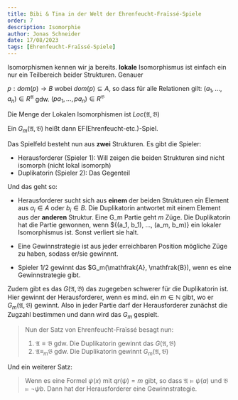 ```yaml
---
title: Bibi & Tina in der Welt der Ehrenfeucht-Fraïssé-Spiele
order: 7
description: Isomorphie
author: Jonas Schneider
date: 17/08/2023
tags: [Ehrenfeucht-Fraïssé-Spiele]
---
```


Isomorphismen kennen wir ja bereits. **lokale** Isomorphismus ist einfach ein nur ein Teilbereich beider Strukturen. Genauer

$p: dom(p) \to B$ wobei $dom(p) \subseteq A$, so dass für alle Relationen gilt: $(a_1, ..., a_n) \in R^\mathfrak{A}$ gdw. $(pa_1, ..., pa_n) \in R^\mathfrak{B}$

Die Menge der Lokalen Isomorphismen ist $Loc(\mathfrak{A}, \mathfrak{B})$

Ein $G_m(\mathfrak{A}, \mathfrak{B})$ heißt dann EF(Ehrenfeucht-etc.)-Spiel.

Das Spielfeld besteht nun aus **zwei** Strukturen. Es gibt die Spieler: 

- Herausforderer (Spieler 1): Will zeigen die beiden Strukturen sind nicht isomorph (nicht lokal isomorph)
- Duplikatorin (Spieler 2): Das Gegenteil

Und das geht so:

- Herausforderer sucht sich aus **einem** der beiden Strukturen ein Element aus $a_i \in A$ oder $b_i \in B$. Die Duplikatorin antwortet mit einem
  Element aus der **anderen** Struktur. Eine G_m Partie geht $m$ Züge. Die Duplikatorin hat die Partie gewonnen, wenn $\{(a_1, b_1), ..., (a_m, b_m)\}
   ein lokaler Isomorphismus ist. Sonst verliert sie halt.

- Eine Gewinnstrategie ist aus jeder erreichbaren Position mögliche Züge zu haben, sodass er/sie gewinnnt.
- Spieler 1/2 gewinnt das $G_m(\mathfrak{A}, \mathfrak{B}), wenn es eine Gewinnstrategie gibt.

Zudem gibt es das $G(\mathfrak{A}, \mathfrak{B})$ das zugegeben schwerer für die Duplikatorin ist. Hier gewinnt der Herausforderer, wenn es mind. ein
$m \in \mathbb{N}$ gibt, wo er $G_m(\mathfrak{A}, \mathfrak{B})$ gewinnt. Also in jeder Partie darf der Herausforderer zunächst die Zugzahl bestimmen
 und dann wird das $G_m$ gespielt.

> Nun der Satz von Ehrenfeucht-Fraïssé besagt nun: <br/>
> 1. $\mathfrak{A} \equiv \mathfrak{B}$ gdw. Die Duplikatorin gewinnt das $G(\mathfrak{A}, \mathfrak{B})$ <br/>
> 2. $\mathfrak{A} \equiv_m \mathfrak{B}$ gdw. Die Duplikatorin gewinnt $G_m(\mathfrak{A}, \mathfrak{B})$

Und ein weiterer Satz:

> Wenn es eine Formel $\psi(x)$ mit $qr(\psi) = m$ gibt, so dass $\mathfrak{A} \models \psi(a)$ und $\mathfrak{B} \models \lnot \psi{b}$. Dann hat
>  der Herausforderer eine Gewinnstrategie.
